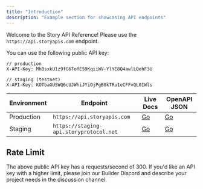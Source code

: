```yaml
---
title: "Introduction"
description: "Example section for showcasing API endpoints"
---
```


Welcome to the Story API Reference! Please use the `https://api.storyapis.com` endpoint.

You can use the following public API key:

```http Headers
// production
X-API-Key: MhBsxkU1z9fG6TofE59KqiiWV-YlYE8Q4awlLQehF3U

// staging (testnet)
X-API-Key: KOTbaGUSWQ6cUJWhiJYiOjPgB0kTRu1eCFFvQL0IWls
```

| Environment | Endpoint                                | Live Docs                                                                                                           | OpenAPI JSON                                                                                                                |
| ----------- | --------------------------------------- | ------------------------------------------------------------------------------------------------------------------- | --------------------------------------------------------------------------------------------------------------------------- |
| Production  | `https://api.storyapis.com`             | <Icon icon="arrow-up-right-from-square" iconType="solid" /> [Go](https://api.storyapis.com/api/v4/docs)             | <Icon icon="arrow-up-right-from-square" iconType="solid" /> [Go](https://api.storyapis.com/api/v4/openapi.json)             |
| Staging     | `https://staging-api.storyprotocol.net` | <Icon icon="arrow-up-right-from-square" iconType="solid" /> [Go](https://staging-api.storyprotocol.net/api/v4/docs) | <Icon icon="arrow-up-right-from-square" iconType="solid" /> [Go](https://staging-api.storyprotocol.net/api/v4/openapi.json) |

## Rate Limit

The above public API key has a requests/second of 300. If you'd like an API key with a higher limit, please join our Builder Discord and describe your project needs in the discussion channel.
